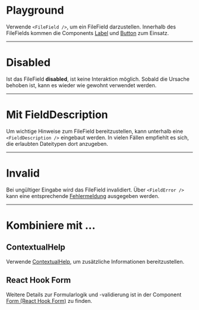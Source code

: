 # Playground

Verwende `<FileField />`, um ein FileField darzustellen. Innerhalb des
FileFields kommen die Components [Label](/03-components/content/label) und
[Button](/03-components/actions/button) zum Einsatz.

<LiveCodeEditor />

---

# Disabled

Ist das FileField **disabled**, ist keine Interaktion möglich. Sobald die
Ursache behoben ist, kann es wieder wie gewohnt verwendet werden.

<LiveCodeEditor example="disabled" editorCollapsed />

---

# Mit FieldDescription

Um wichtige Hinweise zum FileField bereitzustellen, kann unterhalb eine
`<FieldDescription />` eingebaut werden. In vielen Fällen empfiehlt es sich, die
erlaubten Dateitypen dort anzugeben.

<LiveCodeEditor example="fieldDescription" editorCollapsed />

---

# Invalid

Bei ungültiger Eingabe wird das FileField invalidiert. Über `<FieldError />`
kann eine entsprechende
[Fehlermeldung](/02-foundations/03-content-guidelines/02-fehlermeldungen)
ausgegeben werden.

<LiveCodeEditor example="invalid" editorCollapsed />

---

# Kombiniere mit ...

## ContextualHelp

Verwende [ContextualHelp](/03-components/overlays/contextual-help), um
zusätzliche Informationen bereitzustellen.

<LiveCodeEditor example="contextualHelp" editorCollapsed />

## React Hook Form

Weitere Details zur Formularlogik und -validierung ist in der Component
[Form (React Hook Form)](/03-components/form-controls/form-react-hook-form) zu
finden.

<LiveCodeEditor example="form" editorCollapsed />
